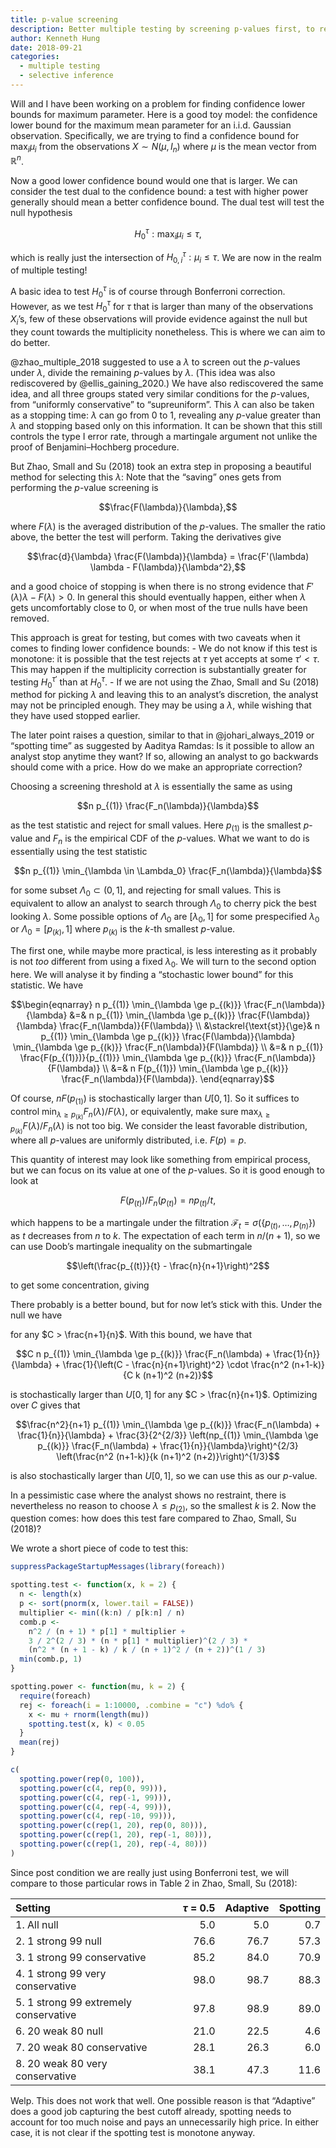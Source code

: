 ```yaml
---
title: p-value screening
description: Better multiple testing by screening p-values first, to reduce the penalty in common multiple testing procedure
author: Kenneth Hung
date: 2018-09-21
categories:
  - multiple testing
  - selective inference
---
```

Will and I have been working on a problem for finding confidence lower bounds for maximum parameter. Here is a good toy model: the confidence lower bound for the maximum mean parameter for an i.i.d. Gaussian observation. Specifically, we are trying to find a confidence bound for $\max_i \mu_i$ from the observations $X \sim N(\mu, I_n)$ where $\mu$ is the mean vector from $\mathbb{R}^n$.

Now a good lower confidence bound would one that is larger. We can consider the test dual to the confidence bound: a test with higher power generally should mean a better confidence bound. The dual test will test the null hypothesis

$$H_0^\tau: \max_i \mu_i \le \tau,$$

which is really just the intersection of $H_{0, i}^\tau: \mu_i \le \tau$. We are now in the realm of multiple testing!

A basic idea to test $H_0^\tau$ is of course through Bonferroni correction. However, as we test $H_0^\tau$ for $\tau$ that is larger than many of the observations $X_i$'s, few of these observations will provide evidence against the null but they count towards the multiplicity nonetheless. This is where we can aim to do better.

@zhao_multiple_2018 suggested to use a $\lambda$ to screen out the *p*-values under $\lambda$, divide the remaining *p*-values by $\lambda$. (This idea was also rediscovered by @ellis_gaining_2020.) We have also rediscovered the same idea, and all three groups stated very similar conditions for the *p*-values, from "uniformly conservative" to "supreuniform". This $\lambda$ can also be taken as a stopping time: $\lambda$ can go from 0 to 1, revealing any *p*-value greater than $\lambda$ and stopping based only on this information. It can be shown that this still controls the type I error rate, through a martingale argument not unlike the proof of Benjamini--Hochberg procedure.

But Zhao, Small and Su (2018) took an extra step in proposing a beautiful method for selecting this $\lambda$: Note that the "saving" ones gets from performing the *p*-value screening is

$$\frac{F(\lambda)}{\lambda},$$

where $F(\lambda)$ is the averaged distribution of the *p*-values. The smaller the ratio above, the better the test will perform. Taking the derivatives give

$$\frac{d}{\lambda} \frac{F(\lambda)}{\lambda} = \frac{F'(\lambda) \lambda - F(\lambda)}{\lambda^2},$$

and a good choice of stopping is when there is no strong evidence that $F'(\lambda) \lambda - F(\lambda) > 0$. In general this should eventually happen, either when $\lambda$ gets uncomfortably close to 0, or when most of the true nulls have been removed.

This approach is great for testing, but comes with two caveats when it comes to finding lower confidence bounds:
- We do not know if this test is monotone: it is possible that the test rejects at $\tau$ yet accepts at some $\tau' < \tau$. This may happen if the multiplicity correction is substantially greater for testing $H_0^{\tau'}$ than at $H_0^{\tau}$.
- If we are not using the Zhao, Small and Su (2018) method for picking $\lambda$ and leaving this to an analyst's discretion, the analyst may not be principled enough. They may be using a $\lambda$, while wishing that they have used stopped earlier.

The later point raises a question, similar to that in @johari_always_2019 or "spotting time" as suggested by Aaditya Ramdas: Is it possible to allow an analyst stop anytime they want? If so, allowing an analyst to go backwards should come with a price. How do we make an appropriate correction?

Choosing a screening threshold at $\lambda$ is essentially the same as using

$$n p_{(1)} \frac{F_n(\lambda)}{\lambda}$$

as the test statistic and reject for small values. Here $p_{(1)}$ is the smallest *p*-value and $F_n$ is the empirical CDF of the *p*-values. What we want to do is essentially using the test statistic

$$n p_{(1)} \min_{\lambda \in \Lambda_0} \frac{F_n(\lambda)}{\lambda}$$

for some subset $\Lambda_0 \subset (0, 1]$, and rejecting for small values. This is equivalent to allow an analyst to search through $\Lambda_0$ to cherry pick the best looking $\lambda$. Some possible options of $\Lambda_0$ are $[\lambda_0, 1]$ for some prespecified $\lambda_0$ or $\Lambda_0 = [p_{(k)}, 1]$ where $p_{(k)}$ is the $k$-th smallest *p*-value.

The first one, while maybe more practical, is less interesting as it probably is not *too* different from using a fixed $\lambda_0$. We will turn to the second option here. We will analyse it by finding a "stochastic lower bound" for this statistic. We have

$$\begin{eqnarray}
n p_{(1)} \min_{\lambda \ge p_{(k)}} \frac{F_n(\lambda)}{\lambda} &=& n p_{(1)} \min_{\lambda \ge p_{(k)}} \frac{F(\lambda)}{\lambda} \frac{F_n(\lambda)}{F(\lambda)} \\
&\stackrel{\text{st}}{\ge}& n p_{(1)} \min_{\lambda \ge p_{(k)}} \frac{F(\lambda)}{\lambda} \min_{\lambda \ge p_{(k)}} \frac{F_n(\lambda)}{F(\lambda)} \\
&=& n p_{(1)} \frac{F(p_{(1)})}{p_{(1)}} \min_{\lambda \ge p_{(k)}} \frac{F_n(\lambda)}{F(\lambda)} \\
&=& n F(p_{(1)}) \min_{\lambda \ge p_{(k)}} \frac{F_n(\lambda)}{F(\lambda)}.
\end{eqnarray}$$

Of course, $n F(p_{(1)})$ is stochastically larger than $U[0, 1]$. So it suffices to control $\min_{\lambda \ge p_{(k)}} F_n(\lambda) / F(\lambda)$, or equivalently, make sure $\max_{\lambda \ge p_{(k)}} F(\lambda) / F_n(\lambda)$ is not too big. We consider the least favorable distribution, where all *p*-values are uniformly distributed, i.e. $F(p) = p$.

This quantity of interest may look like something from empirical process, but we can focus on its value at one of the *p*-values. So it is good enough to look at

$$F(p_{(t)}) / F_n(p_{(t)}) = n p_{(t)} / t,$$

which happens to be a martingale under the filtration $\mathcal{F}_t = \sigma(\{p_{(t)}, \ldots, p_{(n)}\})$ as $t$ decreases from $n$ to $k$. The expectation of each term in $n / (n+1)$, so we can use Doob's martingale inequality on the submartingale

$$\left(\frac{p_{(t)}}{t} - \frac{n}{n+1}\right)^2$$

to get some concentration, giving

\begin{eqnarray}
\mathbb{P}\left[\max_{k \le t \le n} \left(\frac{n p_{(t)}}{t} - \frac{n}{n+1}\right)^2 > C\right] &\le& \frac{\mathrm{var}[n p_{(k)} / k]}{C} \\
&=& \frac{1}{C} \cdot \frac{n^2 (n+1-k)}{k (n+1)^2 (n+2)}.
\end{eqnarray}

There probably is a better bound, but for now let's stick with this. Under the null we have

\begin{eqnarray}
\mathbb{P}\left[\min_{\lambda \ge p_{(k)}} \frac{F_n(\lambda) + \frac{1}{n}}{\lambda} < \frac{1}{C}\right] &\le& \mathbb{P}\left[\max_{k \le t \le n} \frac{p_{(k)}}{k} < C\right] \\
&\le& \frac{1}{\left(C - \frac{n}{n+1}\right)^2} \cdot \frac{n^2 (n+1-k)}{k (n+1)^2 (n+2)}
\end{eqnarray}

for any $C > \frac{n+1}{n}$. With this bound, we have that

$$C n p_{(1)} \min_{\lambda \ge p_{(k)}} \frac{F_n(\lambda) + \frac{1}{n}}{\lambda} + \frac{1}{\left(C - \frac{n}{n+1}\right)^2} \cdot \frac{n^2 (n+1-k)}{C k (n+1)^2 (n+2)}$$

is stochastically larger than $U[0, 1]$ for any $C > \frac{n}{n+1}$. Optimizing over $C$ gives that

$$\frac{n^2}{n+1} p_{(1)} \min_{\lambda \ge p_{(k)}} \frac{F_n(\lambda) + \frac{1}{n}}{\lambda} + \frac{3}{2^{2/3}} \left(np_{(1)} \min_{\lambda \ge p_{(k)}} \frac{F_n(\lambda) + \frac{1}{n}}{\lambda}\right)^{2/3} \left(\frac{n^2 (n+1-k)}{k (n+1)^2 (n+2)}\right)^{1/3}$$

is also stochastically larger than $U[0, 1]$, so we can use this as our *p*-value.

In a pessimistic case where the analyst shows no restraint, there is nevertheless no reason to choose $\lambda \le p_{(2)}$, so the smallest $k$ is 2. Now the question comes: how does this test fare compared to Zhao, Small, Su (2018)?

We wrote a short piece of code to test this:

```r
suppressPackageStartupMessages(library(foreach))

spotting.test <- function(x, k = 2) {
  n <- length(x)
  p <- sort(pnorm(x, lower.tail = FALSE))
  multiplier <- min((k:n) / p[k:n] / n)
  comb.p <-
    n^2 / (n + 1) * p[1] * multiplier +
    3 / 2^(2 / 3) * (n * p[1] * multiplier)^(2 / 3) *
    (n^2 * (n + 1 - k) / k / (n + 1)^2 / (n + 2))^(1 / 3)
  min(comb.p, 1)
}

spotting.power <- function(mu, k = 2) {
  require(foreach)
  rej <- foreach(i = 1:10000, .combine = "c") %do% {
    x <- mu + rnorm(length(mu))
    spotting.test(x, k) < 0.05
  }
  mean(rej)
}

c(
  spotting.power(rep(0, 100)),
  spotting.power(c(4, rep(0, 99))),
  spotting.power(c(4, rep(-1, 99))),
  spotting.power(c(4, rep(-4, 99))),
  spotting.power(c(4, rep(-10, 99))),
  spotting.power(c(rep(1, 20), rep(0, 80))),
  spotting.power(c(rep(1, 20), rep(-1, 80))),
  spotting.power(c(rep(1, 20), rep(-4, 80)))
)
```

Since post condition we are really just using Bonferroni test, we will compare to those particular rows in Table 2 in Zhao, Small, Su (2018):

| Setting                               | $\tau$ = 0.5   | Adaptive | Spotting |
|:------------------------------------- | --------------:| --------:| --------:|
| 1. All null                           | 5.0            | 5.0      | 0.7      |
| 2. 1 strong 99 null                   | 76.6           | 76.7     | 57.3     |
| 3. 1 strong 99 conservative           | 85.2           | 84.0     | 70.9     |
| 4. 1 strong 99 very conservative      | 98.0           | 98.7     | 88.3     |
| 5. 1 strong 99 extremely conservative | 97.8           | 98.9     | 89.0     |
| 6. 20 weak 80 null                    | 21.0           | 22.5     | 4.6      |
| 7. 20 weak 80 conservative            | 28.1           | 26.3     | 6.0      |
| 8. 20 weak 80 very conservative       | 38.1           | 47.3     | 11.6     |

Welp. This does not work that well. One possible reason is that "Adaptive" does a good job capturing the best cutoff already, spotting needs to account for too much noise and pays an unnecessarily high price. In either case, it is not clear if the spotting test is monotone anyway.
